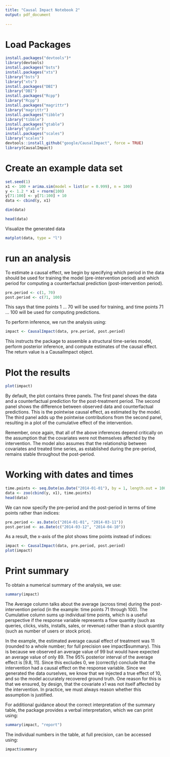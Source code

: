 ```yaml
---
title: "Causal Impact Notebook 2"
output: pdf_document
  
---
```


# Load Packages
```r
install.packages("devtools")*
library(devtools)
install.packages("bsts")
install.packages("xts")
library("bsts")
library("xts")
install.packages("DBI")
library("DBI")
install.packages("Rcpp")
library("Rcpp")
install.packages("magrittr")
library("magrittr")
install.packages("tibble")
library("tibble")
install.packages("gtable")
library("gtable")
install.packages("scales")
library("scales")
devtools::install_github("google/CausalImpact", force = TRUE)
library(CausalImpact)
```

# Create an example data set

```r
set.seed(1)
x1 <- 100 + arima.sim(model = list(ar = 0.999), n = 100)
y <- 1.2 * x1 + rnorm(100)
y[71:100] <- y[71:100] + 10
data <- cbind(y, x1)
```

```r
dim(data)
```

```r
head(data)
```

Visualize the generated data

```r
matplot(data, type = "l")
```
# run an analysis 

To estimate a causal effect, we begin by specifying which period in the data should be used for training the model (pre-intervention period) and which period for computing a counterfactual prediction (post-intervention period).

```r
pre.period <- c(1, 70)
post.period <- c(71, 100)
```

This says that time points 1 … 70 will be used for training, and time points 71 … 100 will be used for computing predictions.

To perform inference, we run the analysis using:

```r
impact <- CausalImpact(data, pre.period, post.period)
```

This instructs the package to assemble a structural time-series model, perform posterior inference, and compute estimates of the causal effect. The return value is a CausalImpact object.

# Plot the results

```r
plot(impact)
```



By default, the plot contains three panels. The first panel shows the data and a counterfactual prediction for the post-treatment period. The second panel shows the difference between observed data and counterfactual predictions. This is the pointwise causal effect, as estimated by the model. The third panel adds up the pointwise contributions from the second panel, resulting in a plot of the cumulative effect of the intervention.

Remember, once again, that all of the above inferences depend critically on the assumption that the covariates were not themselves affected by the intervention. The model also assumes that the relationship between covariates and treated time series, as established during the pre-period, remains stable throughout the post-period.


# Working with dates and times

```r
time.points <- seq.Date(as.Date("2014-01-01"), by = 1, length.out = 100)
data <- zoo(cbind(y, x1), time.points)
head(data)
```

We can now specify the pre-period and the post-period in terms of time points rather than indices:

```r
pre.period <- as.Date(c("2014-01-01", "2014-03-11"))
post.period <- as.Date(c("2014-03-12", "2014-04-10"))
```

As a result, the x-axis of the plot shows time points instead of indices:

```r
impact <- CausalImpact(data, pre.period, post.period)
plot(impact)
```


# Print summary

To obtain a numerical summary of the analysis, we use:

```r
summary(impact)
```

The Average column talks about the average (across time) during the post-intervention period (in the example: time points 71 through 100). The Cumulative column sums up individual time points, which is a useful perspective if the response variable represents a flow quantity (such as queries, clicks, visits, installs, sales, or revenue) rather than a stock quantity (such as number of users or stock price).

In the example, the estimated average causal effect of treatment was 11 (rounded to a whole number; for full precision see impact$summary). This is because we observed an average value of 99 but would have expected an average value of only 89. The 95% posterior interval of the average effect is [9.8, 11]. Since this excludes 0, we (correctly) conclude that the intervention had a causal effect on the response variable. Since we generated the data ourselves, we know that we injected a true effect of 10, and so the model accurately recovered ground truth. One reason for this is that we ensured, by design, that the covariate x1 was not itself affected by the intervention. In practice, we must always reason whether this assumption is justified.

For additional guidance about the correct interpretation of the summary table, the package provides a verbal interpretation, which we can print using:

```r
summary(impact, "report")
```

The individual numbers in the table, at full precision, can be accessed using:

```r
impact$summary
```

